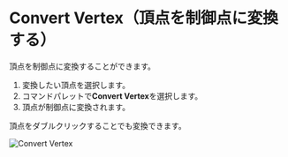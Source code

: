 
# Convert Vertex（頂点を制御点に変換する）

<Reference shortcut="" command="Convert Vertex" button="" />

頂点を制御点に変換することができます。

1. 変換したい頂点を選択します。
2. コマンドパレットで**Convert Vertex**を選択します。
3. 頂点が制御点に変換されます。

<Callout type="info" emoji="ℹ️">
  頂点をダブルクリックすることでも変換できます。
</Callout>

![Convert Vertex](/img/convert-vertex.gif)















